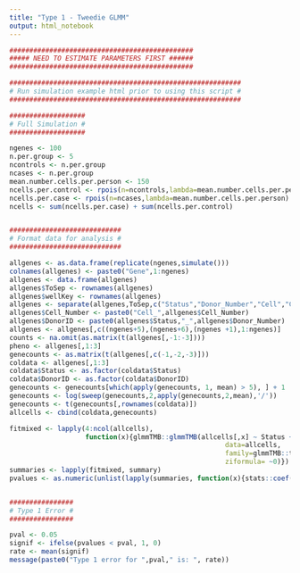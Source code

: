 ---
title: "Type 1 - Tweedie GLMM"
output: html_notebook
---


```{r}
##############################################
##### NEED TO ESTIMATE PARAMETERS FIRST ######
##############################################

##########################################################
# Run simulation example html prior to using this script #
##########################################################

###################
# Full Simulation #
###################

ngenes <- 100
n.per.group <- 5
ncontrols <- n.per.group
ncases <- n.per.group
mean.number.cells.per.person <- 150
ncells.per.control <- rpois(n=ncontrols,lambda=mean.number.cells.per.person)
ncells.per.case <- rpois(n=ncases,lambda=mean.number.cells.per.person)
ncells <- sum(ncells.per.case) + sum(ncells.per.control)


############################
# Format data for analysis #
############################

allgenes <- as.data.frame(replicate(ngenes,simulate()))
colnames(allgenes) <- paste0("Gene",1:ngenes)
allgenes <- data.frame(allgenes)
allgenes$ToSep <- rownames(allgenes)
allgenes$wellKey <- rownames(allgenes)
allgenes <- separate(allgenes,ToSep,c("Status","Donor_Number","Cell","Cell_Number"),sep="_")
allgenes$Cell_Number <- paste0("Cell_",allgenes$Cell_Number)
allgenes$DonorID <- paste0(allgenes$Status,"_",allgenes$Donor_Number)
allgenes <- allgenes[,c((ngenes+5),(ngenes+6),(ngenes +1),1:ngenes)]
counts <- na.omit(as.matrix(t(allgenes[,-1:-3])))
pheno <- allgenes[,1:3]
genecounts <- as.matrix(t(allgenes[,c(-1,-2,-3)]))
coldata <- allgenes[,1:3]
coldata$Status <- as.factor(coldata$Status)
coldata$DonorID <- as.factor(coldata$DonorID)
genecounts <- genecounts[which(apply(genecounts, 1, mean) > 5), ] + 1
genecounts <- log(sweep(genecounts,2,apply(genecounts,2,mean),'/'))
genecounts <- t(genecounts[,rownames(coldata)])
allcells <- cbind(coldata,genecounts)

fitmixed <- lapply(4:ncol(allcells),
                   function(x){glmmTMB::glmmTMB(allcells[,x] ~ Status + (1 | DonorID),
                                                      data=allcells,
                                                      family=glmmTMB::tweedie,
                                                      ziformula= ~0)})
summaries <- lapply(fitmixed, summary)
pvalues <- as.numeric(unlist(lapply(summaries, function(x){stats::coef(x)$cond[2,4]})))


################
# Type 1 Error #
################

pval <- 0.05
signif <- ifelse(pvalues < pval, 1, 0)
rate <- mean(signif)
message(paste0("Type 1 error for ",pval," is: ", rate))

```

